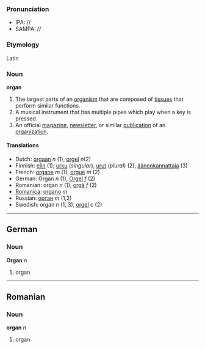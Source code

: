 ===Pronunciation===
*IPA: //
*SAMPA: //

===Etymology===
Latin

=== Noun ===
'''organ'''

#The largest parts of an [[organism]] that are composed of [[tissue]]s that perform similar functions.
#A musical instrument that has multiple pipes which play when a key is pressed.
#An official [[magazine]], [[newsletter]], or similar [[publication]] of an [[organization]].

====Translations====
*Dutch: [[orgaan]] ''n'' (1), [[orgel]] ''n''(2)
*Finnish: [[elin]] (1); [[urku]] (''singular''), [[urut]] (''plural'') (2), [[äänenkannattaja]] (3)
*French: [[organe]] ''m'' (1), [[orgue]] ''m'' (2)
*German: Organ ''n'' (1), [[Orgel]] ''f'' (2)
*Romanian: organ ''n'' (1), [[orgă]] ''f'' (2)
*[[Romanica]]: [[organo]] ''m''
*Russian: [[орган]] ''m'' (1,2)
*Swedish: organ ''n'' (1, 3), [[orgel]] ''c'' (2)

----

==German==

=== Noun ===
'''Organ''' ''n''

# organ

----

==Romanian==

=== Noun ===
'''organ''' ''n''

# organ